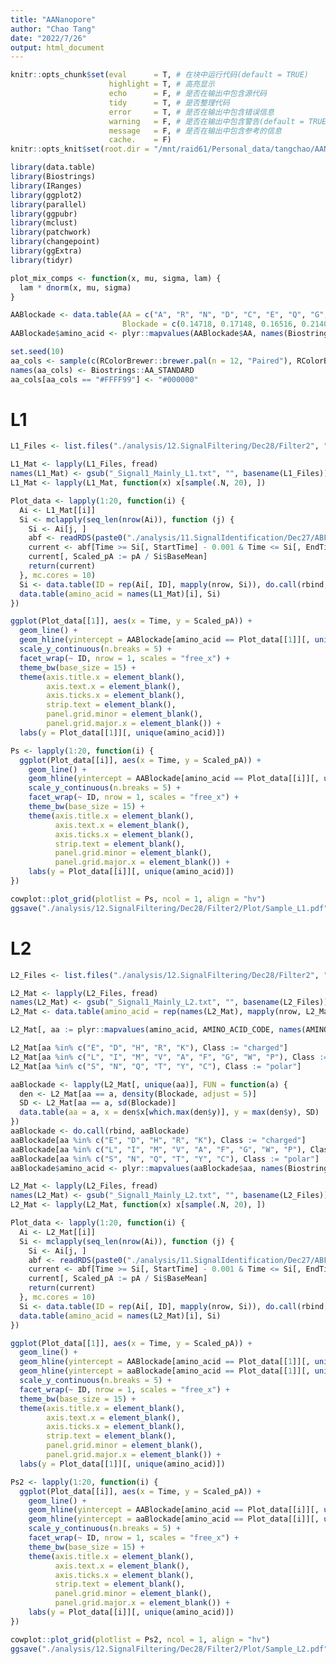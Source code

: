 ```yaml
---
title: "AANanopore"
author: "Chao Tang"
date: "2022/7/26"
output: html_document
---
```


```r
knitr::opts_chunk$set(eval      = T, # 在块中运行代码(default = TRUE)
                      highlight = T, # 高亮显示
                      echo      = F, # 是否在输出中包含源代码
                      tidy      = T, # 是否整理代码
                      error     = T, # 是否在输出中包含错误信息
                      warning   = F, # 是否在输出中包含警告(default = TRUE)
                      message   = F, # 是否在输出中包含参考的信息
                      cache.    = F)
knitr::opts_knit$set(root.dir = "/mnt/raid61/Personal_data/tangchao/AANanopore")
```

```r
library(data.table)
library(Biostrings)
library(IRanges)
library(ggplot2)
library(parallel)
library(ggpubr)
library(mclust)
library(patchwork)
library(changepoint)
library(ggExtra)
library(tidyr)
```

```r
plot_mix_comps <- function(x, mu, sigma, lam) {
  lam * dnorm(x, mu, sigma)
}
```

```r
AABlockade <- data.table(AA = c("A", "R", "N", "D", "C", "E", "Q", "G", "H", "I", "L", "K", "M", "F", "P", "S", "T", "W", "Y", "V"), 
                         Blockade = c(0.14718, 0.17148, 0.16516, 0.21409, 0.18622, 0.24528, 0.1882, 0.12072, 0.24652, 0.20722, 0.1995, 0.16875, 0.19772, 0.22018, 0.2183, 0.13131, 0.16101, 0.22744, 0.21276, 0.19044))
AABlockade$amino_acid <- plyr::mapvalues(AABlockade$AA, names(Biostrings::AMINO_ACID_CODE), Biostrings::AMINO_ACID_CODE)
```

```r
set.seed(10)
aa_cols <- sample(c(RColorBrewer::brewer.pal(n = 12, "Paired"), RColorBrewer::brewer.pal(n = 8, "Dark2")), 20)
names(aa_cols) <- Biostrings::AA_STANDARD
aa_cols[aa_cols == "#FFFF99"] <- "#000000"
```


# L1

```r
L1_Files <- list.files("./analysis/12.SignalFiltering/Dec28/Filter2", "_Signal1_Mainly_L1.txt", full.names = TRUE)
```

```r
L1_Mat <- lapply(L1_Files, fread)
names(L1_Mat) <- gsub("_Signal1_Mainly_L1.txt", "", basename(L1_Files))
L1_Mat <- lapply(L1_Mat, function(x) x[sample(.N, 20), ])
```

```r
Plot_data <- lapply(1:20, function(i) {
  Ai <- L1_Mat[[i]]
  Si <- mclapply(seq_len(nrow(Ai)), function (j) {
    Si <- Ai[j, ]
    abf <- readRDS(paste0("./analysis/11.SignalIdentification/Dec27/ABF_", as.character(Si[, file_name]), ".Rds"))
    current <- abf[Time >= Si[, StartTime] - 0.001 & Time <= Si[, EndTime] + 0.001]
    current[, Scaled_pA := pA / Si$BaseMean]
    return(current)
  }, mc.cores = 10)
  Si <- data.table(ID = rep(Ai[, ID], mapply(nrow, Si)), do.call(rbind, Si))
  data.table(amino_acid = names(L1_Mat)[i], Si)
})
```


```r
ggplot(Plot_data[[1]], aes(x = Time, y = Scaled_pA)) + 
  geom_line() + 
  geom_hline(yintercept = AABlockade[amino_acid == Plot_data[[1]][, unique(amino_acid)], 1- Blockade], colour = 2) + 
  scale_y_continuous(n.breaks = 5) +
  facet_wrap(~ ID, nrow = 1, scales = "free_x") + 
  theme_bw(base_size = 15) + 
  theme(axis.title.x = element_blank(), 
        axis.text.x = element_blank(), 
        axis.ticks.x = element_blank(), 
        strip.text = element_blank(), 
        panel.grid.minor = element_blank(), 
        panel.grid.major.x = element_blank()) + 
  labs(y = Plot_data[[1]][, unique(amino_acid)])
```

```r
Ps <- lapply(1:20, function(i) {
  ggplot(Plot_data[[i]], aes(x = Time, y = Scaled_pA)) + 
    geom_line() + 
    geom_hline(yintercept = AABlockade[amino_acid == Plot_data[[i]][, unique(amino_acid)], 1- Blockade], colour = 2) + 
    scale_y_continuous(n.breaks = 5) +
    facet_wrap(~ ID, nrow = 1, scales = "free_x") + 
    theme_bw(base_size = 15) + 
    theme(axis.title.x = element_blank(), 
          axis.text.x = element_blank(), 
          axis.ticks.x = element_blank(), 
          strip.text = element_blank(), 
          panel.grid.minor = element_blank(), 
          panel.grid.major.x = element_blank()) + 
    labs(y = Plot_data[[i]][, unique(amino_acid)])
})
```

```r
cowplot::plot_grid(plotlist = Ps, ncol = 1, align = "hv")
ggsave("./analysis/12.SignalFiltering/Dec28/Filter2/Plot/Sample_L1.pdf", width = 15, height = 20)
```


# L2

```r
L2_Files <- list.files("./analysis/12.SignalFiltering/Dec28/Filter2", "_Signal1_Mainly_L2.txt", full.names = TRUE)
```

```r
L2_Mat <- lapply(L2_Files, fread)
names(L2_Mat) <- gsub("_Signal1_Mainly_L2.txt", "", basename(L2_Files))
L2_Mat <- data.table(amino_acid = rep(names(L2_Mat), mapply(nrow, L2_Mat)), do.call(rbind, L2_Mat))
```

```r
L2_Mat[, aa := plyr::mapvalues(amino_acid, AMINO_ACID_CODE, names(AMINO_ACID_CODE))]

L2_Mat[aa %in% c("E", "D", "H", "R", "K"), Class := "charged"]
L2_Mat[aa %in% c("L", "I", "M", "V", "A", "F", "G", "W", "P"), Class := "nonpolar"]
L2_Mat[aa %in% c("S", "N", "Q", "T", "Y", "C"), Class := "polar"]
```

```r
aaBlockade <- lapply(L2_Mat[, unique(aa)], FUN = function(a) {
  den <- L2_Mat[aa == a, density(Blockade, adjust = 5)]
  SD <- L2_Mat[aa == a, sd(Blockade)]
  data.table(aa = a, x = den$x[which.max(den$y)], y = max(den$y), SD)
})
aaBlockade <- do.call(rbind, aaBlockade)
aaBlockade[aa %in% c("E", "D", "H", "R", "K"), Class := "charged"]
aaBlockade[aa %in% c("L", "I", "M", "V", "A", "F", "G", "W", "P"), Class := "nonpolar"]
aaBlockade[aa %in% c("S", "N", "Q", "T", "Y", "C"), Class := "polar"]
aaBlockade$amino_acid <- plyr::mapvalues(aaBlockade$aa, names(Biostrings::AMINO_ACID_CODE), Biostrings::AMINO_ACID_CODE)
```

```r
L2_Mat <- lapply(L2_Files, fread)
names(L2_Mat) <- gsub("_Signal1_Mainly_L2.txt", "", basename(L2_Files))
L2_Mat <- lapply(L2_Mat, function(x) x[sample(.N, 20), ])
```

```r
Plot_data <- lapply(1:20, function(i) {
  Ai <- L2_Mat[[i]]
  Si <- mclapply(seq_len(nrow(Ai)), function (j) {
    Si <- Ai[j, ]
    abf <- readRDS(paste0("./analysis/11.SignalIdentification/Dec27/ABF_", as.character(Si[, file_name]), ".Rds"))
    current <- abf[Time >= Si[, StartTime] - 0.001 & Time <= Si[, EndTime] + 0.001]
    current[, Scaled_pA := pA / Si$BaseMean]
    return(current)
  }, mc.cores = 10)
  Si <- data.table(ID = rep(Ai[, ID], mapply(nrow, Si)), do.call(rbind, Si))
  data.table(amino_acid = names(L2_Mat)[i], Si)
})
```

```r
ggplot(Plot_data[[1]], aes(x = Time, y = Scaled_pA)) + 
  geom_line() + 
  geom_hline(yintercept = AABlockade[amino_acid == Plot_data[[1]][, unique(amino_acid)], 1- Blockade], colour = 2, lty = 2) + 
  geom_hline(yintercept = aaBlockade[amino_acid == Plot_data[[1]][, unique(amino_acid)], 1- x], colour = 2, lty = 1) + 
  scale_y_continuous(n.breaks = 5) +
  facet_wrap(~ ID, nrow = 1, scales = "free_x") + 
  theme_bw(base_size = 15) + 
  theme(axis.title.x = element_blank(), 
        axis.text.x = element_blank(), 
        axis.ticks.x = element_blank(), 
        strip.text = element_blank(), 
        panel.grid.minor = element_blank(), 
        panel.grid.major.x = element_blank()) + 
  labs(y = Plot_data[[1]][, unique(amino_acid)])
```

```r
Ps2 <- lapply(1:20, function(i) {
  ggplot(Plot_data[[i]], aes(x = Time, y = Scaled_pA)) + 
    geom_line() + 
    geom_hline(yintercept = AABlockade[amino_acid == Plot_data[[i]][, unique(amino_acid)], 1- Blockade], colour = 2, lty = 2) + 
    geom_hline(yintercept = aaBlockade[amino_acid == Plot_data[[i]][, unique(amino_acid)], 1- x], colour = 2, lty = 1) + 
    scale_y_continuous(n.breaks = 5) +
    facet_wrap(~ ID, nrow = 1, scales = "free_x") + 
    theme_bw(base_size = 15) + 
    theme(axis.title.x = element_blank(), 
          axis.text.x = element_blank(), 
          axis.ticks.x = element_blank(), 
          strip.text = element_blank(), 
          panel.grid.minor = element_blank(), 
          panel.grid.major.x = element_blank()) + 
    labs(y = Plot_data[[i]][, unique(amino_acid)])
})
```

```r
cowplot::plot_grid(plotlist = Ps2, ncol = 1, align = "hv")
ggsave("./analysis/12.SignalFiltering/Dec28/Filter2/Plot/Sample_L2.pdf", width = 15, height = 20)
```


